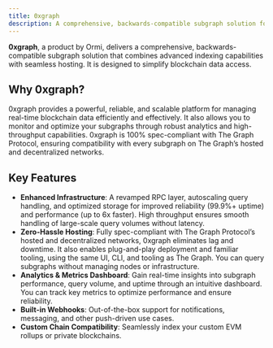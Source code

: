 ```yaml
---
title: 0xgraph
description: A comprehensive, backwards-compatible subgraph solution for simplified blockchain data access.
---
```


**0xgraph**, a product by Ormi, delivers a comprehensive, backwards-compatible subgraph solution that combines advanced indexing capabilities with seamless hosting. It is designed to simplify blockchain data access.

## Why 0xgraph?

0xgraph provides a powerful, reliable, and scalable platform for managing real-time blockchain data efficiently and effectively. It also allows you to monitor and optimize your subgraphs through robust analytics and high-throughput capabilities. 0xgraph is 100% spec-compliant with The Graph Protocol, ensuring compatibility with every subgraph on The Graph’s hosted and decentralized networks.

## Key Features

- **Enhanced Infrastructure**: A revamped RPC layer, autoscaling query handling, and optimized storage for improved reliability (99.9%+ uptime) and performance (up to 6x faster). High throughput ensures smooth handling of large-scale query volumes without latency.
- **Zero-Hassle Hosting**: Fully spec-compliant with The Graph Protocol’s hosted and decentralized networks, 0xgraph eliminates lag and downtime. It also enables plug-and-play deployment and familiar tooling, using the same UI, CLI, and tooling as The Graph. You can query subgraphs without managing nodes or infrastructure.
- **Analytics & Metrics Dashboard**: Gain real-time insights into subgraph performance, query volume, and uptime through an intuitive dashboard. You can track key metrics to optimize performance and ensure reliability.
- **Built-in Webhooks**: Out-of-the-box support for notifications, messaging, and other push-driven use cases.
- **Custom Chain Compatibility**: Seamlessly index your custom EVM rollups or private blockchains.
